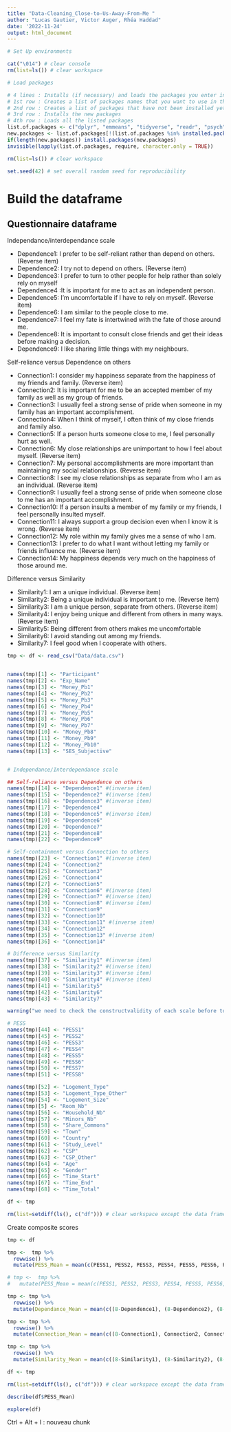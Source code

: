 ```yaml
---
title: "Data-Cleaning_Close-to-Us-Away-From-Me "
author: "Lucas Gautier, Victor Auger, Rhéa Haddad"
date: '2022-11-24'
output: html_document
---
```



```r

# Set Up environments

cat("\014") # clear console
rm(list=ls()) # clear workspace

# Load packages

# 4 lines : Installs (if necessary) and loads the packages you enter in the 1st row
# 1st row : Creates a list of packages names that you want to use in the script (there is virtually no limit in how much package you can put here)
# 2nd row : Creates a list of packages that have not been installed yet (new packages)
# 3rd row : Installs the new packages
# 4th row : Loads all the listed packages
list.of.packages <- c("dplyr", "emmeans", "tidyverse", "readr", "psych", "lmerTest")
new.packages <- list.of.packages[!(list.of.packages %in% installed.packages()[,"Package"])]
if(length(new.packages)) install.packages(new.packages)
invisible(lapply(list.of.packages, require, character.only = TRUE))

rm(list=ls()) # clear workspace

set.seed(42) # set overall random seed for reproducibility
```

# Build the dataframe

## Questionnaire dataframe

Independance/interdependance scale

- Dependence1: I prefer to be self-reliant rather than depend on others.(Reverse item)
- Dependence2: I try not to depend on others. (Reverse item)
- Dependence3: I prefer to turn to other people for help rather than solely rely on myself 
- Dependence4 :It is important for me to act as an independent person. 
- Dependence5: I’m uncomfortable if I have to rely on myself. (Reverse item)
- Dependence6: I am similar to the people close to me.
- Dependence7: I feel my fate is intertwined with the fate of those around me. 
- Dependence8: It is important to consult close friends and get their ideas before making a decision. 
- Dependence9: I like sharing little things with my neighbours.


Self-reliance versus Dependence on others

- Connection1: I consider my happiness separate from the happiness of my friends and family. (Reverse item)
- Connection2: It is important for me to be an accepted member of my family as well as my group of friends.
- Connection3: I usually feel a strong sense of pride when someone in my family has an important accomplishment.
- Connection4: When I think of myself, I often think of my close friends and family also.
- Connection5: If a person hurts someone close to me, I feel personally hurt as well.
- Connection6: My close relationships are unimportant to how I feel about myself. (Reverse item)
- Connection7: My personal accomplishments are more important than maintaining my social relationships. (Reverse item)
- Connection8: I see my close relationships as separate from who I am as an individual. (Reverse item)
- Connection9: I usually feel a strong sense of pride when someone close to me has an important accomplishment.
- Connection10: If a person insults a member of my family or my friends, I feel personally insulted myself.
- Connection11: I always support a group decision even when I know it is wrong. (Reverse item)
- Connection12: My role within my family gives me a sense of who I am. 
- Connection13: I prefer to do what I want without letting my family or friends influence me. (Reverse item)
- Connection14: My happiness depends very much on the happiness of those around me. 


Difference versus Similarity

- Similarity1: I am a unique individual. (Reverse item)
- Similarity2: Being a unique individual is important to me. (Reverse item)
- Similarity3: I am a unique person, separate from others. (Reverse item)
- Similarity4: I enjoy being unique and different from others in many ways. (Reverse item)
- Similarity5: Being different from others makes me uncomfortable
- Similarity6: I avoid standing out among my friends.
- Similarity7: I feel good when I cooperate with others. 


```r
tmp <- df <- read_csv("Data/data.csv")


names(tmp)[1] <- "Participant"
names(tmp)[2] <- "Exp_Name"
names(tmp)[3] <- "Money_Pb1"
names(tmp)[4] <- "Money_Pb2"
names(tmp)[5] <- "Money_Pb3"
names(tmp)[6] <- "Money_Pb4"
names(tmp)[7] <- "Money_Pb5"
names(tmp)[8] <- "Money_Pb6"
names(tmp)[9] <- "Money_Pb7"
names(tmp)[10] <- "Money_Pb8"
names(tmp)[11] <- "Money_Pb9"
names(tmp)[12] <- "Money_Pb10"
names(tmp)[13] <- "SES_Subjective"


# Independance/Interdependance scale

## Self-reliance versus Dependence on others
names(tmp)[14] <- "Dependence1" #(inverse item)
names(tmp)[15] <- "Dependence2" #(inverse item)
names(tmp)[16] <- "Dependence3" #(inverse item)
names(tmp)[17] <- "Dependence4" 
names(tmp)[18] <- "Dependence5" #(inverse item)
names(tmp)[19] <- "Dependence6" 
names(tmp)[20] <- "Dependence7" 
names(tmp)[21] <- "Dependence8" 
names(tmp)[22] <- "Dependence9" 

# Self-containment versus Connection to others
names(tmp)[23] <- "Connection1" #(inverse item)
names(tmp)[24] <- "Connection2" 
names(tmp)[25] <- "Connection3"
names(tmp)[26] <- "Connection4" 
names(tmp)[27] <- "Connection5"
names(tmp)[28] <- "Connection6" #(inverse item)
names(tmp)[29] <- "Connection7" #(inverse item)
names(tmp)[30] <- "Connection8" #(inverse item)
names(tmp)[31] <- "Connection9" 
names(tmp)[32] <- "Connection10"
names(tmp)[33] <- "Connection11" #(inverse item)
names(tmp)[34] <- "Connection12" 
names(tmp)[35] <- "Connection13" #(inverse item)
names(tmp)[36] <- "Connection14"

# Difference versus Similarity
names(tmp)[37] <- "Similarity1" #(inverse item)
names(tmp)[38] <- "Similarity2" #(inverse item)
names(tmp)[39] <- "Similarity3" #(inverse item)
names(tmp)[40] <- "Similarity4" #(inverse item)
names(tmp)[41] <- "Similarity5" 
names(tmp)[42] <- "Similarity6" 
names(tmp)[43] <- "Similarity7" 

warning("we need to check the constructvalidity of each scale before to build a mean composite score for each dimension of the interdependance/independance scale")

# PESS
names(tmp)[44] <- "PESS1"
names(tmp)[45] <- "PESS2" 
names(tmp)[46] <- "PESS3" 
names(tmp)[47] <- "PESS4" 
names(tmp)[48] <- "PESS5" 
names(tmp)[49] <- "PESS6" 
names(tmp)[50] <- "PESS7" 
names(tmp)[51] <- "PESS8" 

names(tmp)[52] <- "Logement_Type"
names(tmp)[53] <- "Logement_Type_Other" 
names(tmp)[54] <- "Logement_Size" 
names(tmp)[5] <- "Room_Nb" 
names(tmp)[56] <- "Household_Nb" 
names(tmp)[57] <- "Minors_Nb" 
names(tmp)[58] <- "Share_Commons" 
names(tmp)[59] <- "Town" 
names(tmp)[60] <- "Country" 
names(tmp)[61] <- "Study_Level" 
names(tmp)[62] <- "CSP" 
names(tmp)[63] <- "CSP_Other" 
names(tmp)[64] <- "Age" 
names(tmp)[65] <- "Gender" 
names(tmp)[66] <- "Time_Start" 
names(tmp)[67] <- "Time_End" 
names(tmp)[68] <- "Time_Total" 

df <- tmp

rm(list=setdiff(ls(), c("df"))) # clear workspace except the data frame

```

Create composite scores

```r
tmp <- df

tmp <-  tmp %>% 
  rowwise() %>%
  mutate(PESS_Mean = mean(c(PESS1, PESS2, PESS3, PESS4, PESS5, PESS6, PESS7, PESS8)))

# tmp <-  tmp %>% 
#   mutate(PESS_Mean = mean(c(PESS1, PESS2, PESS3, PESS4, PESS5, PESS6, PESS7, PESS8)))

tmp <- tmp %>% 
  rowwise() %>%
  mutate(Dependance_Mean = mean(c((8-Dependence1), (8-Dependence2), (8-Dependence3), Dependence4, (8-Dependence5), Dependence6, Dependence7, Dependence8, Dependence9)))

tmp <- tmp %>% 
  rowwise() %>%
  mutate(Connection_Mean = mean(c((8-Connection1), Connection2, Connection3, Connection4, Connection5, (8-Connection6), (8-Connection7), (8-Connection8), Connection9, Connection10, (8-Connection11), Connection12, (8-Connection13), Connection14)))

tmp <- tmp %>% 
  rowwise() %>%
  mutate(Similarity_Mean = mean(c((8-Similarity1), (8-Similarity2), (8-Similarity3), (8-Similarity4), Similarity5, Similarity6, Similarity7)))

df <- tmp

rm(list=setdiff(ls(), c("df"))) # clear workspace except the data frame

```


```r
describe(df$PESS_Mean)

explore(df)

```

Ctrl + Alt + I : nouveau chunk
